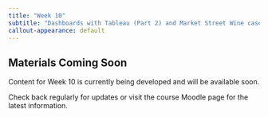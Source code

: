 ```yaml
---
title: "Week 10"
subtitle: "Dashboards with Tableau (Part 2) and Market Street Wine case"
callout-appearance: default
---
```


::: {.callout-note}
## Materials Coming Soon

Content for Week 10 is currently being developed and will be available soon.

Check back regularly for updates or visit the course Moodle page for the latest information.
:::